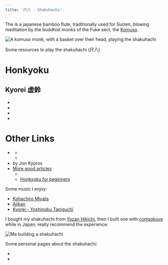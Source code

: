 ```yaml
---
title: '尺八 - Shakuhachi'
---
```



The <EL text="Shakuhachi"
    link="https://en.wikipedia.org/wiki/Shakuhachi"
    archive="http://archive.dziban.net:8000/archive/1724232182.55671/singlefile.html" /> is a japanese bamboo flute,
traditionally used for Suizen, blowing meditation by the buddhist monks of the Fuke sect,
the [Komuso](https://en.wikipedia.org/wiki/Komus%C5%8D).

<img src={k.src} alt="A komuso monk, with a basket over their head, playing the shakuhachi" />

Some resources to play the shakuhachi (尺八)

# Honkyoku

## Kyorei 虚鈴
  * <EL text="About Kyorei (International Shakuhachi Society)"
    	link="https://www.komuso.com/pieces/pieces.pl?piece=2002"
	archive="http://archive.dziban.net:8000/archive/1724233565.596261/singlefile.html" />
  * <EL text="Mujan Kyorei"
    	link="https://sound.jp/mujuan/Kyorei.pdf"
	archive="http://archive.dziban.net:8000/archive/1724232225.582046/sound.jp/mujuan/Kyorei.pdf" />
  * <EL text="Jon Kypros Kyorei (Jin Nyodo arrangement)"
    	link="https://josenshakuhachi.com/shakuhachi-guides/shakuhachi-honkyoku-kyorei"
	archive="http://archive.dziban.net:8000/archive/1724233368.617449/singlefile.html" />
  * <EL text="Helene Seiyu Kyorei"
    	link="https://hijirishakuhachi.com/kyorei/"
	archive="http://archive.dziban.net:8000/archive/1724233533.469984/singlefile.html" />

# Other Links

* <EL text="Honkyoku sheet music"
      link="https://sound.jp/mujuan/music.html"
      archive="http://archive.dziban.net:8000/archive/1724232224.162801/singlefile.html" />
  * <EL text="Kumoijishi"
    	link="https://sound.jp/mujuan/kumoijishi.pdf"
	archive="http://archive.dziban.net:8000/archive/1724232225.582335/sound.jp/mujuan/kumoijishi.pdf" />
  * <EL text="Kyorei"
    	link="https://sound.jp/mujuan/Kyorei.pdf"
	archive="http://archive.dziban.net:8000/archive/1724232225.582046/sound.jp/mujuan/Kyorei.pdf" />
* <EL text="Several good articles about the shakuhachi"
      link="https://flutedojo.com/shakuhachi-guides"
      archive="http://archive.dziban.net:8000/archive/1724232260.889894/singlefile.html" />
      by Jon Kypros
* [More good articles](https://hijirishakuhachi.com/)
   * <EL text="Soundcloud with recordings"
     	 link="https://soundcloud.com/lnflutes/sets/honkyoku"
	 archive="http://archive.dziban.net:8000/archive/1724233140.963317/index.html#media" />
   * [Honkyoku for beginners](https://hijirishakuhachi.com/2020/10/28/honkyoku-for-beginners/)

Some music I enjoy:
* [Kohachiro Miyata](https://www.youtube.com/watch?v=miUKO5g0ONk)
* [Ajikan](https://www.youtube.com/watch?v=8N_exgJCZ7Q)
* [Kyorei - Yoshinobu Taniguchi](https://www.youtube.com/watch?v=qtlyp0diWjA)

I bought my shakuhachi from [Yozan Hikichi](http://yozan-hikichi.shop/), then I built one
with [comsokoya](https://www.instagram.com/comsokoya/) while in Japan, really recommend the experience:

<img src={sb.src} alt="Me building a shakuhachi" />

Some personal pages about the shakuhachi:
* <L name='shakuhachi-notation' from='shakuhachi' />
* <L name='shakuhachi-practice' from='shakuhachi' />
